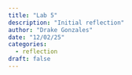 ```yaml
---
title: "Lab 5"
description: "Initial reflection"
author: "Drake Gonzales"
date: "12/02/25"
categories:
  - reflection
draft: false
---
```

